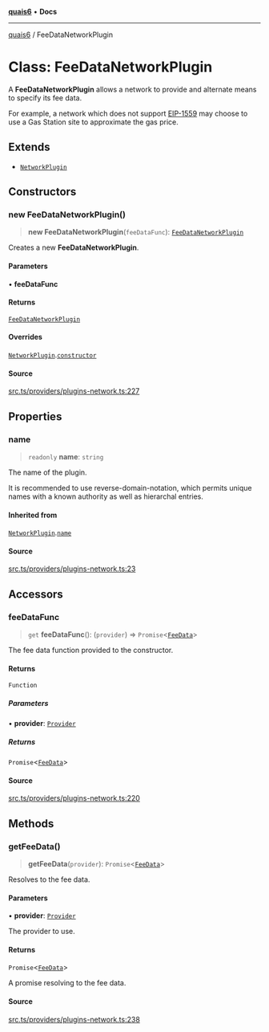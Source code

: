[**quais6**](../README.md) • **Docs**

***

[quais6](../globals.md) / FeeDataNetworkPlugin

# Class: FeeDataNetworkPlugin

A **FeeDataNetworkPlugin** allows a network to provide and alternate
 means to specify its fee data.

 For example, a network which does not support [EIP-1559](https://eips.ethereum.org/EIPS/eip-1559) 
 may choose to use a Gas Station site to approximate the gas price.

## Extends

- [`NetworkPlugin`](NetworkPlugin.md)

## Constructors

### new FeeDataNetworkPlugin()

> **new FeeDataNetworkPlugin**(`feeDataFunc`): [`FeeDataNetworkPlugin`](FeeDataNetworkPlugin.md)

Creates a new **FeeDataNetworkPlugin**.

#### Parameters

• **feeDataFunc**

#### Returns

[`FeeDataNetworkPlugin`](FeeDataNetworkPlugin.md)

#### Overrides

[`NetworkPlugin`](NetworkPlugin.md).[`constructor`](NetworkPlugin.md#constructors)

#### Source

[src.ts/providers/plugins-network.ts:227](https://github.com/dominant-strategies/quais-6.js/blob/aca1855329c3946c627ab7f16ac5304cea7d20c5/src.ts/providers/plugins-network.ts#L227)

## Properties

### name

> `readonly` **name**: `string`

The name of the plugin.

 It is recommended to use reverse-domain-notation, which permits
 unique names with a known authority as well as hierarchal entries.

#### Inherited from

[`NetworkPlugin`](NetworkPlugin.md).[`name`](NetworkPlugin.md#name)

#### Source

[src.ts/providers/plugins-network.ts:23](https://github.com/dominant-strategies/quais-6.js/blob/aca1855329c3946c627ab7f16ac5304cea7d20c5/src.ts/providers/plugins-network.ts#L23)

## Accessors

### feeDataFunc

> `get` **feeDataFunc**(): (`provider`) => `Promise`\<[`FeeData`](FeeData.md)\>

The fee data function provided to the constructor.

#### Returns

`Function`

##### Parameters

• **provider**: [`Provider`](../interfaces/Provider.md)

##### Returns

`Promise`\<[`FeeData`](FeeData.md)\>

#### Source

[src.ts/providers/plugins-network.ts:220](https://github.com/dominant-strategies/quais-6.js/blob/aca1855329c3946c627ab7f16ac5304cea7d20c5/src.ts/providers/plugins-network.ts#L220)

## Methods

### getFeeData()

> **getFeeData**(`provider`): `Promise`\<[`FeeData`](FeeData.md)\>

Resolves to the fee data.

#### Parameters

• **provider**: [`Provider`](../interfaces/Provider.md)

The provider to use.

#### Returns

`Promise`\<[`FeeData`](FeeData.md)\>

A promise resolving to the fee data.

#### Source

[src.ts/providers/plugins-network.ts:238](https://github.com/dominant-strategies/quais-6.js/blob/aca1855329c3946c627ab7f16ac5304cea7d20c5/src.ts/providers/plugins-network.ts#L238)
